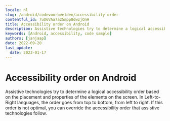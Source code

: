 ```yaml
---
locale: nl
slug: /android/codevoorbeelden/accessibility-order
contentful_id: 7uO6VAa7a25mpp8dwzjOnH
title: Accessibility order on Android
description: Assistive technologies try to determine a logical accessibility order based on the placement and properties of the elements on the screen.
keywords: [Android, accessibility, code sample]
authors: [janjaap]
date: 2022-09-20
last_update:
  date: 2023-01-17
---
```


# Accessibility order on Android

Assistive technologies try to determine a logical accessibility order based on the placement and properties of the elements on the screen. In Left-to-Right languages, the order goes from top to bottom, from left to right. If this order is not optimal, you can override the accessibility order that assistive technologies follow.

<CodeSample id="accessibility-order" platform="android" locale="nl"/>
